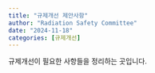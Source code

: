```yaml
---
title: "규제개선 제안사항"
author: "Radiation Safety Committee"
date: "2024-11-18"
categories: [규제개선]
---
```


규제개선이 필요한 사항들을 정리하는 곳입니다.
